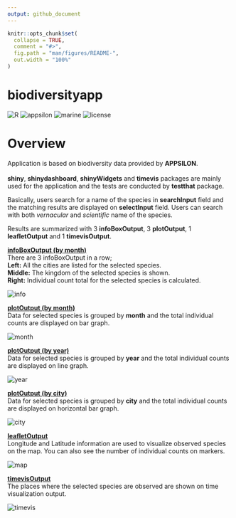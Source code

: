 ```yaml
---
output: github_document
---
```


<!-- README.md is generated from README.Rmd. Please edit that file -->

```r
knitr::opts_chunk$set(
  collapse = TRUE,
  comment = "#>",
  fig.path = "man/figures/README-",
  out.width = "100%"
)
```

# biodiversityapp

![R](https://img.shields.io/badge/r-%23276DC3.svg?style=for-the-badge&logo=r&logoColor=white)
![appsilon](https://img.shields.io/badge/Appsilon-rshiny-orange)
![marine](https://img.shields.io/badge/biodiversity-map-green)
![license](https://img.shields.io/badge/license-MIT-red)

# Overview
Application is based on biodiversity data provided by **APPSILON**.\
\
**shiny**, **shinydashboard**, **shinyWidgets** and **timevis** packages are mainly used for the application and the
tests are conducted by **testthat** package.\

Basically, users search for a name of the species in **searchInput** field and the matching results are displayed on 
**selectInput** field. Users can search with both *vernacular* and *scientific*  name of the species.\

Results are summarized with 3 **infoBoxOutput**, 3 **plotOutput**, 1 **leafletOutput** and 1 **timevisOutput**.\

<span style = "text-decoration: underline">**infoBoxOutput (by month)**</span>\
There are 3 infoBoxOutput in a row;\
**Left:** All the cities are listed for the selected species.\
**Middle:** The kingdom of the selected species is shown.\
**Right:** Individual count total for the selected species is calculated.\

![info](www/infoBoxOutput.JPG)\

<span style = "text-decoration: underline">**plotOutput (by month)**</span>\
Data for selected species is grouped by **month** and the total individual counts are displayed on bar graph.\

![month](www/by_month.JPG)\


<span style = "text-decoration: underline">**plotOutput (by year)**</span>\
Data for selected species is grouped by **year** and the total individual counts are displayed on line graph.\

![year](www/by_year.JPG)\


<span style = "text-decoration: underline">**plotOutput (by city)**</span>\
Data for selected species is grouped by **city** and the total individual counts are displayed on horizontal bar graph.\

![city](www/by_city.JPG)\

<span style = "text-decoration: underline">**leafletOutput**</span>\
Longitude and Latitude information are used to visualize observed species on the map. You can also see the number
of individual counts on markers.

![map](www/map.JPG)\

<span style = "text-decoration: underline">**timevisOutput**</span>\
The places where the selected species are observed are shown on time visualization output.\

![timevis](www/timevis.JPG)\





















